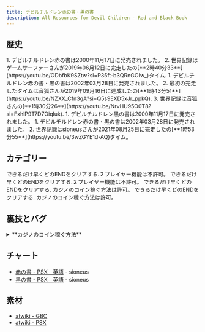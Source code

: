 ```yaml
---
title: デビルチルドレン赤の書・黒の書
description: All Resources for Devil Children - Red and Black Book
---
```




<DocsHero 
    content="デビルチルドレン赤の書・黒の書はデビルチルドレンの第一作品です。"
    srcUrl={psxCover}
    alt="Devil Children: Red/Black Book Box Cover"
/>

<LinkCard title="ランキング" href="https://www.speedrun.com/ja-JP/smtdcbbrb" description="投稿されたRTA動画を観るようにSpeedrun.comへ"/>

## 歴史
<Tabs>
    <TabItem label="赤の書 - GBC">
    <Steps>
        1. デビルチルドレン赤の書は2000年11月17日に発売されました。
    2. 世界記録はゲームサーファーさんが2019年06月12日に完走したの[**2時40分33**](https://youtu.be/ODbfbK9SZtw?si=P35ft-b3QRnGOIw_)タイム.
    </Steps>
    </TabItem>
    <TabItem label="赤の書 - PS1">
    <Steps>
        1. デビルチルドレン赤の書・黒の書は2002年03月28日に発売されました。
        2. 最初の完走したタイムは音狐さんが2019年09月16日に達成したの[**1時43分51**](https://youtu.be/NZXX_Cfn3gA?si=Q5s9EXD5xJr_ppkQ).
        3. 世界記録は音狐さんの[**1時30分26**](https://youtu.be/NrvHU95O0T8?si=FxhlP9T7D7Oiqluk).
    </Steps>
    </TabItem>
    <TabItem label="黒の書 - GBC">
    <Steps>
        1. デビルチルドレン黒の書は2000年11月17日に発売されました。
    </Steps>
    </TabItem>
    <TabItem label="黒の書 - PS1">
    <Steps>
        1. デビルチルドレン赤の書・黒の書は2002年03月28日に発売されました。
        2. 世界記録はsioneusさんが2021年08月25日に完走したの[**1時53分55**](https://youtu.be/3wZGYE1d-AQ)タイム。
    </Steps>
    </TabItem>
</Tabs>

## カテゴリー
<CardGrid>
    <Card title="赤の書(GBC)">できるだけ早くどのENDをクリアする.２プレイヤー機能は不許可。</Card>
    <Card title="黒の書(GBC">できるだけ早くどのENDをクリアする.２プレイヤー機能は不許可。</Card>
    <Card title="赤の書(PSX)">できるだけ早くどのENDをクリアする. カジノのコイン稼ぐ方法は許可。</Card>
    <Card title="黒の書(PSX)">できるだけ早くどのENDをクリアする. カジノのコイン稼ぐ方法は許可。</Card>
</CardGrid>

## 裏技とバグ
<details>
<summary>**カジノのコイン稼ぐ方法**</summary>
ビッグ・アンド・スモールの窓口の前にセーブしリロードしたらいつも同じ結果になります。
勝利結果は：
・スモール、スモール、ビッグ、ビッグ、スモール、ビッグ、ビッグ、ビッグ、スモール、ビッグ、スモール、スモール、ビッグ
</details>

## チャート
- [赤の書 - PSX　英語](https://sioneus.me/notes/red) - sioneus
- [黒の書 - PSX　英語](https://sioneus.me/notes/black) - sioneus

## 素材
- [atwiki - GBC](https://w.atwiki.jp/devilchildren_br/pages/8.html)
- [atwiki - PSX](https://w.atwiki.jp/devilchildren_br/pages/343.html) 